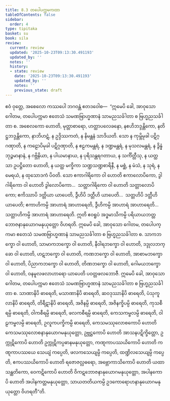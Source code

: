 ```yaml
---
title: 8.3 တပေါပက္ကမကထာ
tableOfContents: false
sidebar:
  order: 4
type: tipitaka
basket: su
book: sila
review:
  current: review
  updated: '2025-10-23T09:13:30.491193'
  updated_by: ''
  notes: ''
  history:
  - state: review
    date: '2025-10-23T09:13:30.491193'
    updated_by: ''
    notes: ''
    previous_state: draft
---
```



<ReviewStatus review={frontmatter.review} showDetails={true} />

<HypothesisAnnotation frontmatter={frontmatter} />

<DynamicBreadcrumb />

<Division number="394" book="sila" e="ch" v="6" p="157">

<Paragraph number="644" book="sila">
ဧဝံ ဝုတ္တေ, အစေလော ကဿပေါ ဘဂဝန္တံ ဧတဒဝေါစ—  “ဣမေပိ ခေါ, အာဝုသော ဂေါတမ, တပေါပက္ကမာ ဧတေသံ သမဏဗြာဟ္မဏာနံ သာမညသင်္ခါတာ စ ဗြဟ္မညသင်္ခါတာ စ. အစေလကော ဟောတိ, မုတ္တာစာရော, ဟတ္ထာပလေခနော, နဧဟိဘဒ္ဒန္တိကော, နတိဋ္ဌဘဒ္ဒန္တိကော, နာဘိဟဋံ, န ဥဒ္ဒိဿကတံ, န နိမန္တနံ သာဒိယတိ. သော န ကုမ္ဘိမုခါ ပဋိဂ္ဂဏှာတိ, န ကဠောပိမုခါ ပဋိဂ္ဂဏှာတိ, န ဧဠကမန္တရံ, န ဒဏ္ဍမန္တရံ, န မုသလမန္တရံ, န ဒွိန္နံ ဘုဉ္ဇမာနာနံ, န ဂဗ္ဘိနိယာ, န ပါယမာနာယ, န ပုရိသန္တရဂတာယ, န သင်္ကိတ္တီသု, န ယတ္ထ သာ ဥပဋ္ဌိတော ဟောတိ, န ယတ္ထ မက္ခိကာ သဏ္ဍသဏ္ဍစာရိနီ, န မစ္ဆံ, န မံသံ, န သုရံ, န မေရယံ, န ထုသောဒကံ ပိဝတိ. သော ဧကာဂါရိကော ဝါ ဟောတိ ဧကာလောပိကော, ဒွါဂါရိကော ဝါ ဟောတိ ဒွါလောပိကော…  သတ္တာဂါရိကော ဝါ ဟောတိ သတ္တာလောပိကော; ဧကိဿာပိ ဒတ္တိယာ ယာပေတိ, ဒွီဟိပိ ဒတ္တီဟိ ယာပေတိ…  သတ္တဟိပိ ဒတ္တီဟိ ယာပေတိ; ဧကာဟိကမ္ပိ အာဟာရံ အာဟာရေတိ, ဒွီဟိကမ္ပိ အာဟာရံ အာဟာရေတိ…  သတ္တာဟိကမ္ပိ အာဟာရံ အာဟာရေတိ. ဣတိ ဧဝရူပံ အဒ္ဓမာသိကမ္ပိ ပရိယာယဘတ္တဘောဇနာနုယောဂမနုယုတ္တော ဝိဟရတိ.
</Paragraph>

</Division>
<Division number="395" book="sila" e="ch" v="6" p="157">

<Paragraph number="645" book="sila">
ဣမေပိ ခေါ, အာဝုသော ဂေါတမ, တပေါပက္ကမာ ဧတေသံ သမဏဗြာဟ္မဏာနံ သာမညသင်္ခါတာ စ ဗြဟ္မညသင်္ခါတာ စ. သာကဘက္ခော ဝါ ဟောတိ, သာမာကဘက္ခော ဝါ ဟောတိ, နီဝါရဘက္ခော ဝါ ဟောတိ, ဒဒ္ဒုလဘက္ခော ဝါ ဟောတိ, ဟဋဘက္ခော ဝါ ဟောတိ, ကဏဘက္ခော ဝါ ဟောတိ, အာစာမဘက္ခော ဝါ ဟောတိ, ပိညာကဘက္ခော ဝါ ဟောတိ, တိဏဘက္ခော ဝါ ဟောတိ, ဂေါမယဘက္ခော ဝါ ဟောတိ, ဝနမူလဖလာဟာရော ယာပေတိ ပဝတ္တဖလဘောဇီ.
</Paragraph>

</Division>
<Division number="396" book="sila" e="ch" v="6" p="157">

<Paragraph number="646" book="sila">
ဣမေပိ ခေါ, အာဝုသော ဂေါတမ, တပေါပက္ကမာ ဧတေသံ သမဏဗြာဟ္မဏာနံ သာမညသင်္ခါတာ စ ဗြဟ္မညသင်္ခါတာ စ. သာဏာနိပိ ဓာရေတိ, မသာဏာနိပိ ဓာရေတိ, ဆဝဒုဿာနိပိ ဓာရေတိ, ပံသုကူလာနိပိ ဓာရေတိ, တိရီဋာနိပိ ဓာရေတိ, အဇိနမ္ပိ ဓာရေတိ, အဇိနက္ခိပမ္ပိ ဓာရေတိ, ကုသစီရမ္ပိ ဓာရေတိ, ဝါကစီရမ္ပိ ဓာရေတိ, ဖလကစီရမ္ပိ ဓာရေတိ, ကေသကမ္ဗလမ္ပိ ဓာရေတိ, ဝါဠကမ္ဗလမ္ပိ ဓာရေတိ, ဥလူကပက္ခိကမ္ပိ ဓာရေတိ, ကေသမဿုလောစကောပိ ဟောတိ ကေသမဿုလောစနာနုယောဂမနုယုတ္တော, ဥဗ္ဘဋ္ဌကောပိ ဟောတိ အာသနပဋိက္ခိတ္တော, ဥက္ကုဋိကောပိ ဟောတိ ဥက္ကုဋိကပ္ပဓာနမနုယုတ္တော, ကဏ္ဋကာပဿယိကောပိ ဟောတိ ကဏ္ဋကာပဿယေ သေယျံ ကပ္ပေတိ, ဖလကသေယျမ္ပိ ကပ္ပေတိ, ထဏ္ဍိလသေယျမ္ပိ ကပ္ပေတိ, ဧကပဿယိကောပိ ဟောတိ ရဇောဇလ္လဓရော, အဗ္ဘောကာသိကောပိ ဟောတိ ယထာသန္ထတိကော, ဝေကဋိကောပိ ဟောတိ ဝိကဋဘောဇနာနုယောဂမနုယုတ္တော, အပါနကောပိ ဟောတိ အပါနကတ္တမနုယုတ္တော, သာယတတိယကမ္ပိ ဥဒကောရောဟနာနုယောဂမနုယုတ္တော ဝိဟရတီ”တိ.
</Paragraph>
</Division>